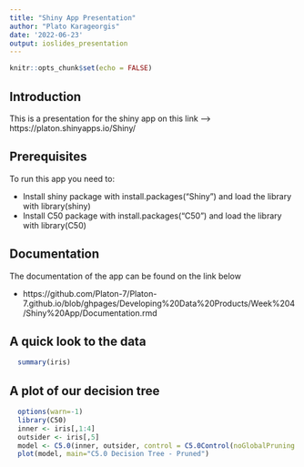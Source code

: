 ```yaml
---
title: "Shiny App Presentation"
author: "Plato Karageorgis"
date: '2022-06-23'
output: ioslides_presentation
---
```


```r
knitr::opts_chunk$set(echo = FALSE)
```

## Introduction

This is a presentation for the shiny app on this link -->  https://platon.shinyapps.io/Shiny/


## Prerequisites

To run this app you need to:

  - Install shiny package with install.packages("Shiny") and load the library with library(shiny)
  - Install C50 package with install.packages("C50") and load the library with library(C50)

## Documentation

The documentation of the app can be found on the link below

  - https://github.com/Platon-7/Platon-7.github.io/blob/ghpages/Developing%20Data%20Products/Week%204/Shiny%20App/Documentation.rmd
  
## A quick look to the data

```r
  summary(iris)
```
## A plot of our decision tree

```r
  options(warn=-1)
  library(C50)
  inner <- iris[,1:4]
  outsider <- iris[,5]
  model <- C5.0(inner, outsider, control = C5.0Control(noGlobalPruning = FALSE))
  plot(model, main="C5.0 Decision Tree - Pruned")
```

